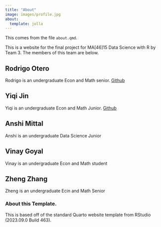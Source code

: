 ```yaml
---
title: "About"
image: images/profile.jpg
about:
  template: jolla
---
```



This comes from the file `about.qmd`.

This is a website for the final project for MA[46]15 Data Science with R by Team 3.
The members of this team are below.

## Rodrigo Otero

Rodrigo is an undergraduate Econ and Math senior.
[Github](https://github.com/jrodrigo-o)

## Yiqi Jin

Yiqi is an undergraduate Econ and Math Junior.
[Github](https://github.com/YiqiJin17)

## Anshi Mittal
Anshi is an undergraduate Data Science Junior

## Vinay Goyal
Vinay is an undergraduate Econ and Math student

## Zheng Zhang
Zheng is an undergraduate Ecin and Math Senior


<!-- Please leave in the information below -->

### About this Template.

This is based off of the standard Quarto website template from RStudio (2023.09.0 Build 463).
